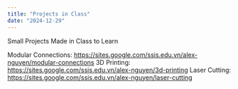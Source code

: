 ```yaml
---
title: "Projects in Class"
date: "2024-12-29"
---
```


Small Projects Made in Class to Learn

Modular Connections: https://sites.google.com/ssis.edu.vn/alex-nguyen/modular-connections
3D Printing: https://sites.google.com/ssis.edu.vn/alex-nguyen/3d-printing
Laser Cutting: https://sites.google.com/ssis.edu.vn/alex-nguyen/laser-cutting
